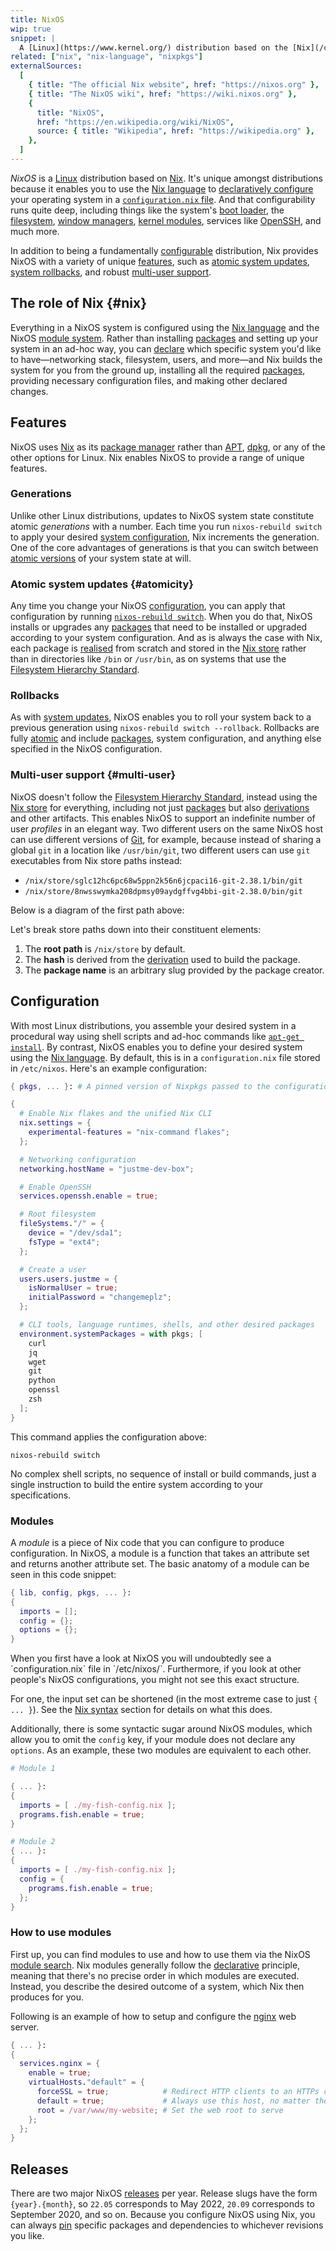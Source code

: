 ```yaml
---
title: NixOS
wip: true
snippet: |
  A [Linux](https://www.kernel.org/) distribution based on the [Nix](/concepts/nix) package manager and guided by Nix's core principles
related: ["nix", "nix-language", "nixpkgs"]
externalSources:
  [
    { title: "The official Nix website", href: "https://nixos.org" },
    { title: "The NixOS wiki", href: "https://wiki.nixos.org" },
    {
      title: "NixOS",
      href: "https://en.wikipedia.org/wiki/NixOS",
      source: { title: "Wikipedia", href: "https://wikipedia.org" },
    },
  ]
---
```


_NixOS_ is a [Linux] distribution based on [Nix].
It's unique amongst distributions because it enables you to use the [Nix language][lang] to [declaratively configure][declarative] your operating system in a [`configuration.nix` file](#configuration).
And that configurability runs quite deep, including things like the system's [boot loader][boot], the [filesystem], [window managers][window], [kernel modules][kernel], services like [OpenSSH], and much more.

In addition to being a fundamentally [configurable](#configuration) distribution, Nix provides NixOS with a variety of unique [features](#features), such as [atomic system updates](#atomicity), [system rollbacks](#rollbacks), and robust [multi-user support](#multi-user).

## The role of Nix \{#nix}

Everything in a NixOS system is configured using the [Nix language][lang] and the NixOS [module system](#modules).
Rather than installing [packages] and setting up your system in an ad-hoc way, you can [declare][declarative] which specific system you'd like to have&mdash;networking stack, filesystem, users, and more&mdash;and Nix builds the system for you from the ground up, installing all the required [packages], providing necessary configuration files, and making other declared changes.

## Features

NixOS uses [Nix] as its [package manager][pkg] rather than [APT], [dpkg], or any of the other options for Linux.
Nix enables NixOS to provide a range of unique features.

### Generations

Unlike other Linux distributions, updates to NixOS system state constitute atomic _generations_ with a number.
Each time you run `nixos-rebuild switch` to apply your desired [system configuration](#configuration), Nix increments the generation.
One of the core advantages of generations is that you can switch between [atomic versions](#atomicity) of your system state at will.

### Atomic system updates \{#atomicity}

Any time you change your NixOS [configuration](#configuration), you can apply that configuration by running [`nixos-rebuild switch`][rebuild].
When you do that, NixOS installs or upgrades any [packages] that need to be installed or upgraded according to your system configuration.
And as is always the case with Nix, each package is [realised] from scratch and stored in the [Nix store][store] rather than in directories like `/bin` or `/usr/bin`, as on systems that use the [Filesystem Hierarchy Standard][fhs].

### Rollbacks

As with [system updates](#atomicity), NixOS enables you to roll your system back to a previous generation using `nixos-rebuild switch --rollback`.
Rollbacks are fully [atomic](#atomicity) and include [packages], system configuration, and anything else specified in the NixOS configuration.

### Multi-user support \{#multi-user}

NixOS doesn't follow the [Filesystem Hierarchy Standard][fhs], instead using the [Nix store][store] for everything, including not just [packages] but also [derivations] and other artifacts.
This enables NixOS to support an indefinite number of user _profiles_ in an elegant way.
Two different users on the same NixOS host can use different versions of [Git], for example, because instead of sharing a global `git` in a location like `/usr/bin/git`, two different users can use `git` executables from Nix store paths instead:

- `/nix/store/sglc12hc6pc68w5ppn2k56n6jcpaci16-git-2.38.1/bin/git`
- `/nix/store/8nwsswymka208dpmsy09aydgffvg4bbi-git-2.38.0/bin/git`

Below is a diagram of the first path above:

<NixStorePath pkg="git-2.38.1" bin="git" />

Let's break store paths down into their constituent elements:

1. The **root path** is `/nix/store` by default.
2. The **hash** is derived from the [derivation][derivations] used to build the package.
3. The **package name** is an arbitrary slug provided by the package creator.

## Configuration

With most Linux distributions, you assemble your desired system in a procedural way using shell scripts and ad-hoc commands like [`apt-get install`][apt].
By contrast, NixOS enables you to define your desired system using the [Nix language][lang]. By default, this is in a `configuration.nix` file stored in `/etc/nixos`.
Here's an example configuration:

```nix title="/etc/nixos/configuration.nix"
{ pkgs, ... }: # A pinned version of Nixpkgs passed to the configuration by Nix

{
  # Enable Nix flakes and the unified Nix CLI
  nix.settings = {
    experimental-features = "nix-command flakes";
  };

  # Networking configuration
  networking.hostName = "justme-dev-box";

  # Enable OpenSSH
  services.openssh.enable = true;

  # Root filesystem
  fileSystems."/" = {
    device = "/dev/sda1";
    fsType = "ext4";
  };

  # Create a user
  users.users.justme = {
    isNormalUser = true;
    initialPassword = "changemeplz";
  };

  # CLI tools, language runtimes, shells, and other desired packages
  environment.systemPackages = with pkgs; [
    curl
    jq
    wget
    git
    python
    openssl
    zsh
  ];
}
```

This command applies the configuration above:

```shell title="Rebuild your NixOS system"
nixos-rebuild switch
```

No complex shell scripts, no sequence of install or build commands, just a single instruction to build the entire system according to your specifications.

### Modules

A _module_ is a piece of Nix code that you can configure to produce configuration.
In NixOS, a module is a function that takes an attribute set and returns another attribute set.
The basic anatomy of a module can be seen in this code snippet:

```nix title="/etc/nixos/configuration.nix"
{ lib, config, pkgs, ... }:
{
  imports = [];
  config = {};
  options = {};
}
```

<Admonition info title="Why does my `configuration.nix` look different?" id="why-configuration-nix">
When you first have a look at NixOS you will undoubtedly see a `configuration.nix` file in `/etc/nixos/`.
Furthermore, if you look at other people's NixOS configurations, you might not see this exact structure.

For one, the input set can be shortened (in the most extreme case to just `{ ... }`).
See the [Nix syntax](/concepts/nix#basic_syntax) section for details on what this does.

Additionally, there is some syntactic sugar around NixOS modules, which allow you to omit the `config` key, if your module does not declare any `options`.
As an example, these two modules are equivalent to each other.

```nix
# Module 1

{ ... }:
{
  imports = [ ./my-fish-config.nix ];
  programs.fish.enable = true;
}

# Module 2
{ ... }:
{
  imports = [ ./my-fish-config.nix ];
  config = {
    programs.fish.enable = true;
  };
}
```

</Admonition>

### How to use modules

First up, you can find modules to use and how to use them via the NixOS [module search][search].
Nix modules generally follow the [declarative] principle, meaning that there's no precise order in which modules are executed.
Instead, you describe the desired outcome of a system, which Nix then produces for you.

Following is an example of how to setup and configure the [nginx] web server.

```nix
{ ... }:
{
  services.nginx = {
    enable = true;
    virtualHosts."default" = {
      forceSSL = true;            # Redirect HTTP clients to an HTTPs connection
      default = true;             # Always use this host, no matter the host name
      root = /var/www/my-website; # Set the web root to serve
    };
  };
}
```

## Releases

There are two major NixOS [releases] per year.
Release slugs have the form `{year}.{month}`, so `22.05` corresponds to May 2022, `20.09` corresponds to September 2020, and so on.
Because you configure NixOS using Nix, you can always [pin] specific packages and dependencies to whichever revisions you like.

[apt]: https://en.wikipedia.org/wiki/APT_(software)
[boot]: https://wiki.nixos.org/wiki/Bootloader
[declarative]: /concepts/declarative
[derivations]: /concepts/derivations
[dpkg]: https://debian.org/doc/manuals/debian-faq/pkgtools
[fhs]: https://en.wikipedia.org/wiki/Filesystem_Hierarchy_Standard
[filesystem]: https://nixos.org/manual/nixos/stable/#ch-file-systems
[git]: https://git-scm.com
[kernel]: https://wiki.nixos.org/wiki/Linux_kernel
[lang]: /concepts/nix-language
[linux]: https://kernel.org
[nginx]: https://nginx.org
[nix]: /concepts/nix
[openssh]: https://openssh.com
[packages]: /concepts/packages
[pin]: /concepts/pinning
[pkg]: /concepts/package-management
[realised]: /concepts/realisation
[rebuild]: https://wiki.nixos.org/wiki/Nixos-rebuild
[releases]: https://nixos.org/blog/announcements
[search]: https://search.nixos.org/options
[store]: /concepts/nix-store
[window]: https://wiki.nixos.org/wiki/Category:Window_managers
